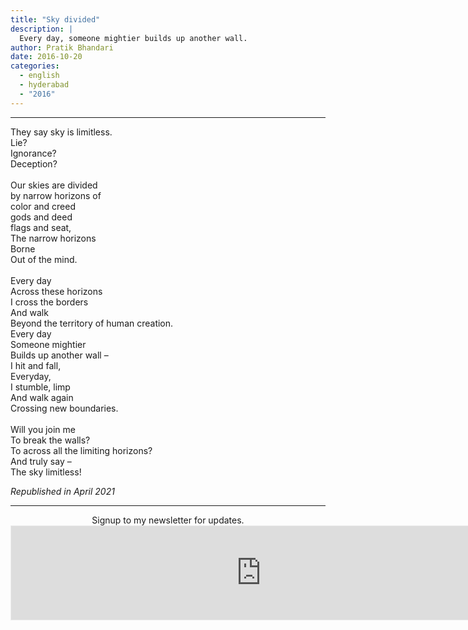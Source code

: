 ```yaml
---
title: "Sky divided"
description: |
  Every day, someone mightier builds up another wall.
author: Pratik Bhandari
date: 2016-10-20
categories:
  - english
  - hyderabad
  - "2016"
---
```


<!-- Oh, so some links brought you here. Cool.\ -->

***

They say sky is limitless.\
Lie?\
Ignorance?\
Deception?\
\
Our skies are divided\
by narrow horizons of\
color and creed\
gods and deed\
flags and seat,\
The narrow horizons\
Borne\
Out of the mind.\
\
Every day\
Across these horizons\
I cross the borders\
And walk\
Beyond the territory of human creation.\
Every day\
Someone mightier\
Builds up another wall --\
I hit and fall,\
Everyday,\
I stumble, limp\
And walk again\
Crossing new boundaries.\
\
Will you join me\
To break the walls?\
To across all the limiting horizons?\
And truly say --\
The sky limitless!

_Republished in April 2021_

***

<div
<b style="text-align:center;">Signup to my newsletter for updates.</b>
</div>

<iframe
src="https://drpratik.substack.com/embed" width="800" height="150" style="border:1px solid #EEE; background:white;" frameborder="0" scrolling="no">
</iframe>
 
